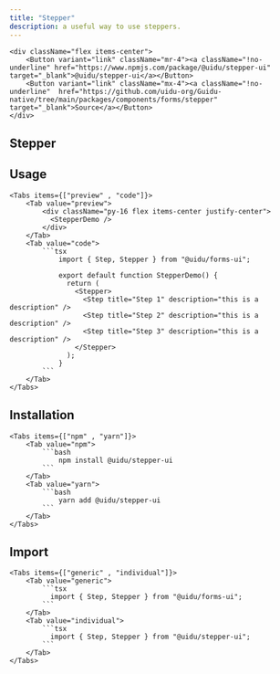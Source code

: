```yaml
---
title: "Stepper"
description: a useful way to use steppers.
---
```



    <div className="flex items-center">
        <Button variant="link" className="mr-4"><a className="!no-underline" href="https://www.npmjs.com/package/@uidu/stepper-ui" target="_blank">@uidu/stepper-ui</a></Button>
        <Button variant="link" className="mx-4"><a className="!no-underline"  href="https://github.com/uidu-org/Guidu-native/tree/main/packages/components/forms/stepper" target="_blank">Source</a></Button>
    </div>

## Stepper

<StepperDemo />

## Usage

    <Tabs items={["preview" , "code"]}>
        <Tab value="preview">
            <div className="py-16 flex items-center justify-center">
              <StepperDemo />
            </div>
        </Tab>
        <Tab value="code">
            ```tsx
                import { Step, Stepper } from "@uidu/forms-ui";

                export default function StepperDemo() {
                  return (
                    <Stepper>
                      <Step title="Step 1" description="this is a description" />
                      <Step title="Step 2" description="this is a description" />
                      <Step title="Step 3" description="this is a description" />
                    </Stepper>
                  );
                }
            ```
        </Tab>
    </Tabs>

## Installation

    <Tabs items={["npm" , "yarn"]}>
        <Tab value="npm">
            ```bash
                npm install @uidu/stepper-ui
            ```
        </Tab>
        <Tab value="yarn">
            ```bash
                yarn add @uidu/stepper-ui
            ```
        </Tab>
    </Tabs>

## Import

    <Tabs items={["generic" , "individual"]}>
        <Tab value="generic">
            ```tsx
              import { Step, Stepper } from "@uidu/forms-ui";
            ```
        </Tab>
        <Tab value="individual">
            ```tsx
              import { Step, Stepper } from "@uidu/stepper-ui";
            ```
        </Tab>
    </Tabs>

